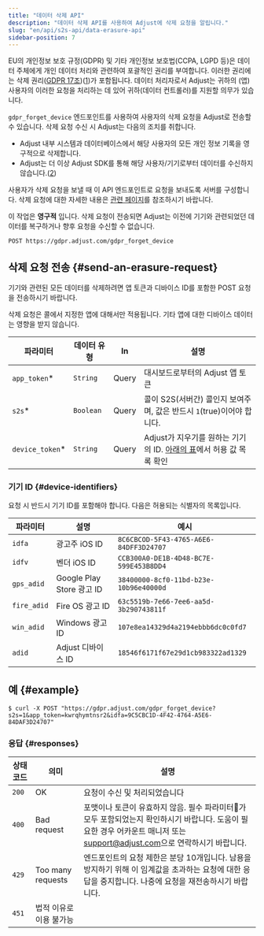 ```yaml
---
title: "데이터 삭제 API"
description: "데이터 삭제 API를 사용하여 Adjust에 삭제 요청을 알립니다."
slug: "en/api/s2s-api/data-erasure-api"
sidebar-position: 7
---
```

EU의 개인정보 보호 규정\(GDPR\) 및 기타 개인정보 보호법\(CCPA, LGPD 등\)은 데이터 주체에게 개인 데이터 처리와 관련하여 포괄적인 권리를 부여합니다. 이러한 권리에는 삭제 권리\([GDPR 17조](https://gdpr.eu/article-17-right-to-be-forgotten/)\)\([1](https://help.adjust.com/en/article/gdpr#ref-1)\)가 포함됩니다. 데이터 처리자로서 Adjust는 귀하의 \(앱\) 사용자의 이러한 요청을 처리하는 데 있어 귀하\(데이터 컨트롤러\)를 지원할 의무가 있습니다.

`gdpr_forget_device` 엔드포인트를 사용하여 사용자의 삭제 요청을 Adjust로 전송할 수 있습니다. 삭제 요청 수신 시 Adjust는 다음의 조치를 취합니다.

* Adjust 내부 시스템과 데이터베이스에서 해당 사용자의 모든 개인 정보 기록을 영구적으로 삭제합니다.
* Adjust는 더 이상 Adjust SDK를 통해 해당 사용자/기기로부터 데이터를 수신하지 않습니다.\([2](https://help.adjust.com/en/article/gdpr#ref-2)\)

사용자가 삭제 요청을 보낼 때 이 API 엔드포인트로 요청을 보내도록 서버를 구성합니다. 삭제 요청에 대한 자세한 내용은 [관련 페이지](https://help.adjust.com/en/article/gdpr)를 참조하시기 바랍니다.
<callout type="important"> 

이 작업은 **영구적** 입니다. 삭제 요청이 전송되면 Adjust는 이전에 기기와 관련되었던 데이터를 복구하거나 향후 요청을 수신할 수 없습니다.
</Callout> <codeblock title="엔드포인트" highlight="/gdpr_forget_device"> 

```http
POST https://gdpr.adjust.com/gdpr_forget_device
```

</CodeBlock> 

삭제 요청 전송 \{\#send\-an\-erasure\-request\}
-----------------------------------------------

기기와 관련된 모든 데이터를 삭제하려면 앱 토큰과 디바이스 ID를 포함한 POST 요청을 전송하시기 바랍니다.
<callout type="note"> 

삭제 요청은 콜에서 지정한 앱에 대해서만 적용됩니다. 기타 앱에 대한 디바이스 데이터는 영향을 받지 않습니다.
</Callout> 

|       파라미터        |  데이터 유형   |  In   |                             설명                             |
|-------------------|-----------|-------|------------------------------------------------------------|
| `app_token`\*    | `String`  | Query | 대시보드로부터의 Adjust 앱 토큰                                       |
| `s2s`\*          | `Boolean` | Query | 콜이 S2S\(서버간\) 콜인지 보여주며, 값은 반드시 `1`\(true\)이어야 합니다.     |
| `device_token`\* | `String`  | Query | Adjust가 지우기를 원하는 기기의 ID. [아래의 표](#device-ids)에서 허용 값 목록 확인 |

### 기기 ID \{\#device\-identifiers\}

요청 시 반드시 기기 ID를 포함해야 합니다. 다음은 허용되는 식별자의 목록입니다.

|    파라미터     |           설명            |                   예시                   |
|-------------|-------------------------|----------------------------------------|
| `idfa`      | 광고주 iOS ID              | `8C6CBCOD-5F43-4765-A6E6-84DFF3D24707` |
| `idfv`      | 벤더 iOS ID               | `CCB300A0-DE1B-4D48-BC7E-599E453B8DD4` |
| `gps_adid`  | Google Play Store 광고 ID | `38400000-8cf0-11bd-b23e-10b96e40000d` |
| `fire_adid` | Fire OS 광고 ID           | `63c5519b-7e66-7ee6-aa5d-3b290743811f` |
| `win_adid`  | Windows 광고 ID           | `107e8ea14329d4a2194ebbb6dc0c0fd7`     |
| `adid`      | Adjust 디바이스 ID          | `18546f6171f67e29d1cb983322ad1329`     |

예 \{\#example\}
------------------

<codeblock title="cURL" highlight="app_token=kwrqhymtnsr2&idfa=9C5CBC1D-4F42-4764-A5E6-84DAF3D24707"> 

```console
$ curl -X POST "https://gdpr.adjust.com/gdpr_forget_device?s2s=1&app_token=kwrqhymtnsr2&idfa=9C5CBC1D-4F42-4764-A5E6-84DAF3D24707"
```

</CodeBlock> 

### 응답 \{\#responses\}

| 상태 코드 |        의미         |                                                                    설명                                                                    |
|-------|-------------------|------------------------------------------------------------------------------------------------------------------------------------------|
| `200` | OK                | 요청이 수신 및 처리되었습니다                                                                                                                         |
| `400` | Bad request       | 포맷이나 토큰이 유효하지 않음.  필수 파라미터가 모두 포함되었는지 확인하시기 바랍니다.  도움이 필요한 경우 어카운트 매니저 또는 [support@adjust.com](mailto:support@adjust.com)으로 연락하시기 바랍니다. |
| `429` | Too many requests | 엔드포인트의 요청 제한은 분당 10개입니다. 남용을 방지하기 위해 이 임계값을 초과하는 요청에 대한 응답을 중지합니다. 나중에 요청을 재전송하시기 바랍니다.                                                  |
| `451` | 법적 이유로 이용 불가능     |                                                                                                                                          |

